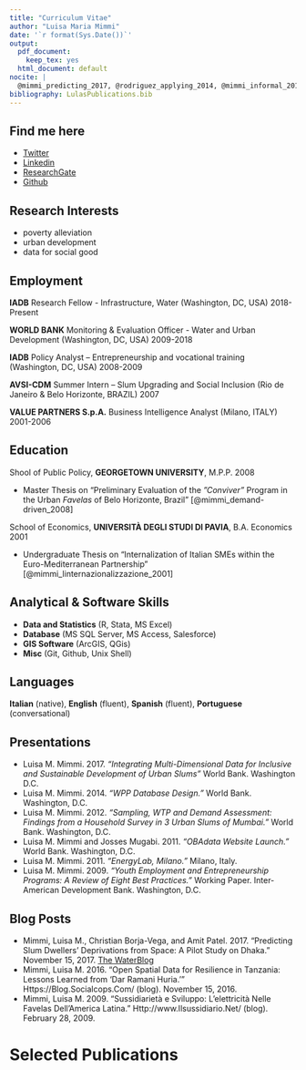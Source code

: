 ```yaml
---
title: "Curriculum Vitae"
author: "Luisa Maria Mimmi"
date: '`r format(Sys.Date())`'
output:
  pdf_document:
    keep_tex: yes
  html_document: default
nocite: |
  @mimmi_predicting_2017, @rodriguez_applying_2014, @mimmi_informal_2014, @mimmi_should_2012, @mimmi_assessing_2012,  @mimmi_econometric_2010, mimmi_youth_2009
bibliography: LulasPublications.bib
---
```



## Find me here
- [Twitter](https://twitter.com/Lulliter/) 
- [Linkedin](https://www.linkedin.com/in/luisa-m-mimmi/)
- [ResearchGate](https://www.researchgate.net/profile/Luisa_Mimmi)  
- [Github](https://github.com/Lulliter)  

##  Research Interests
* poverty alleviation
* urban development 
* data for social good

##  Employment
**IADB**
Research Fellow - Infrastructure, Water  (Washington, DC, USA) \hfill 2018-Present

**WORLD BANK**
Monitoring & Evaluation Officer - Water and Urban Development (Washington, DC, USA) \hfill 2009-2018

**IADB**
Policy Analyst – Entrepreneurship and vocational training (Washington, DC, USA) \hfill 2008-2009

**AVSI-CDM**
Summer Intern – Slum Upgrading and Social Inclusion (Rio de Janeiro & Belo Horizonte, BRAZIL) \hfill 2007

**VALUE PARTNERS S.p.A.**
Business Intelligence Analyst (Milano, ITALY) \hfill 2001-2006

##  Education

Shool of Public Policy, **GEORGETOWN UNIVERSITY**, M.P.P. \hfill 2008
  
  + Master Thesis on "Preliminary Evaluation of the _"Conviver"_ Program in the Urban _Favelas_ of Belo Horizonte, Brazil" [@mimmi_demand-driven_2008]

School of Economics, **UNIVERSITÀ DEGLI STUDI DI PAVIA**, B.A. Economics \hfill 2001
  
  + Undergraduate Thesis on "Internalization of Italian SMEs within the Euro-Mediterranean Partnership" [@mimmi_linternazionalizzazione_2001]

##  Analytical & Software Skills
* **Data and Statistics** (R, Stata, MS Excel) 
* **Database** (MS SQL Server, MS Access, Salesforce) 
* **GIS Software** (ArcGIS, QGis)
* **Misc** (Git, Github, Unix Shell)

##  Languages
**Italian** (native), **English** (fluent), **Spanish** (fluent), **Portuguese** (conversational)  

## Presentations
* Luisa M. Mimmi. 2017. *“Integrating Multi-Dimensional Data for Inclusive and Sustainable Development of Urban Slums”* World Bank. Washington D.C.
* Luisa M. Mimmi. 2014. *“WPP Database Design.”* World Bank. Washington, D.C.  
* Luisa M. Mimmi. 2012. *“Sampling, WTP and Demand Assessment: Findings from a Household Survey in 3 Urban Slums of Mumbai.”* World Bank. Washington, D.C.  
* Luisa M. Mimmi and Josses Mugabi. 2011. *“OBAdata Website Launch.”* World Bank. Washington, D.C.  
* Luisa M. Mimmi. 2011. *“EnergyLab, Milano.”* Milano, Italy. 
* Luisa M. Mimmi. 2009. *“Youth Employment and Entrepreneurship Programs:  A Review of Eight Best Practices.”* Working Paper. Inter-American Development Bank. Washington, D.C.


## Blog Posts

* Mimmi, Luisa M., Christian Borja-Vega, and Amit Patel. 2017. “Predicting Slum Dwellers’ Deprivations from Space: A Pilot Study on Dhaka.” November 15, 2017. [The WaterBlog](http://blogs.worldbank.org/water/node/789)
* Mimmi, Luisa M. 2016. “Open Spatial Data for Resilience in Tanzania: Lessons Learned from ‘Dar Ramani Huria.’” Https://Blog.Socialcops.Com/ (blog). November 15, 2016.
* Mimmi, Luisa M. 2009. “Sussidiarietà e Sviluppo: L’elettricità Nelle Favelas Dell’America Latina.” Http://www.Ilsussidiario.Net/ (blog). February 28, 2009.



# Selected Publications 